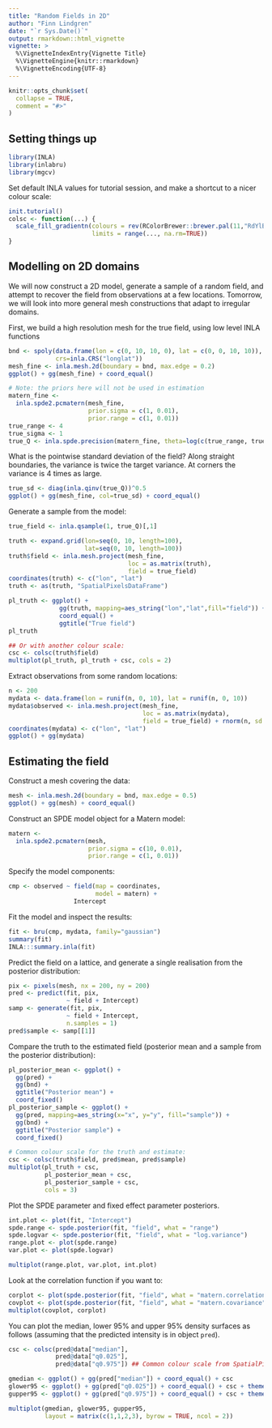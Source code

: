 ```yaml
---
title: "Random Fields in 2D"
author: "Finn Lindgren"
date: "`r Sys.Date()`"
output: rmarkdown::html_vignette
vignette: >
  %\VignetteIndexEntry{Vignette Title}
  %\VignetteEngine{knitr::rmarkdown}
  %\VignetteEncoding{UTF-8}
---
```


```r
knitr::opts_chunk$set(
  collapse = TRUE,
  comment = "#>"
)
```

Setting things up
----------------

```r
library(INLA)
library(inlabru)
library(mgcv)
```

Set default INLA values for tutorial session,
and make a shortcut to a nicer colour scale:

```r
init.tutorial()
colsc <- function(...) {
  scale_fill_gradientn(colours = rev(RColorBrewer::brewer.pal(11,"RdYlBu")),
                       limits = range(..., na.rm=TRUE))
}
```


Modelling on 2D domains
----------------
We will now construct a 2D model, generate a sample of a
random field, and attempt to recover the field from observations at a few locations.
Tomorrow, we will look into more general mesh constructions that adapt to irregular domains.

First, we build a high resolution mesh for the true field, using low level INLA functions

```r
bnd <- spoly(data.frame(lon = c(0, 10, 10, 0), lat = c(0, 0, 10, 10)),
             crs=inla.CRS("longlat"))
mesh_fine <- inla.mesh.2d(boundary = bnd, max.edge = 0.2)
ggplot() + gg(mesh_fine) + coord_equal()

# Note: the priors here will not be used in estimation
matern_fine <-
  inla.spde2.pcmatern(mesh_fine, 
                      prior.sigma = c(1, 0.01), 
                      prior.range = c(1, 0.01))
true_range <- 4
true_sigma <- 1
true_Q <- inla.spde.precision(matern_fine, theta=log(c(true_range, true_sigma)))
```
What is the pointwise standard deviation of the field? Along straight boundaries,
the variance is twice the target variance. At corners the variance is 4 times as large.

```r
true_sd <- diag(inla.qinv(true_Q))^0.5
ggplot() + gg(mesh_fine, col=true_sd) + coord_equal()
```

Generate a sample from the model:

```r
true_field <- inla.qsample(1, true_Q)[,1]

truth <- expand.grid(lon=seq(0, 10, length=100),
                     lat=seq(0, 10, length=100))
truth$field <- inla.mesh.project(mesh_fine,
                                 loc = as.matrix(truth),
                                 field = true_field)
coordinates(truth) <- c("lon", "lat")
truth <- as(truth, "SpatialPixelsDataFrame")

pl_truth <- ggplot() +
              gg(truth, mapping=aes_string("lon","lat",fill="field")) +
              coord_equal() +
              ggtitle("True field")
pl_truth

## Or with another colour scale:
csc <- colsc(truth$field)
multiplot(pl_truth, pl_truth + csc, cols = 2)
```

Extract observations from some random locations:

```r
n <- 200
mydata <- data.frame(lon = runif(n, 0, 10), lat = runif(n, 0, 10))
mydata$observed <- inla.mesh.project(mesh_fine,
                                     loc = as.matrix(mydata),
                                     field = true_field) + rnorm(n, sd = 0.4)
coordinates(mydata) <- c("lon", "lat")
ggplot() + gg(mydata)
```

Estimating the field
----------

Construct a mesh covering the data:

```r
mesh <- inla.mesh.2d(boundary = bnd, max.edge = 0.5)
ggplot() + gg(mesh) + coord_equal()
```

Construct an SPDE model object for a Matern model:

```r
matern <-
  inla.spde2.pcmatern(mesh, 
                      prior.sigma = c(10, 0.01), 
                      prior.range = c(1, 0.01))
```

Specify the model components:

```r
cmp <- observed ~ field(map = coordinates,
                        model = matern) +
                  Intercept
```

Fit the model and inspect the results:

```r
fit <- bru(cmp, mydata, family="gaussian")
summary(fit)
INLA:::summary.inla(fit)
```

Predict the field on a lattice, and generate
a single realisation from the posterior distribution:

```r
pix <- pixels(mesh, nx = 200, ny = 200)
pred <- predict(fit, pix,
                ~ field + Intercept)
samp <- generate(fit, pix,
                ~ field + Intercept,
                n.samples = 1)
pred$sample <- samp[[1]]
```

Compare the truth to the estimated field
(posterior mean and a sample from the posterior distribution):


```r
pl_posterior_mean <- ggplot() + 
  gg(pred) + 
  gg(bnd) +
  ggtitle("Posterior mean") + 
  coord_fixed()
pl_posterior_sample <- ggplot() + 
  gg(pred, mapping=aes_string(x="x", y="y", fill="sample")) + 
  gg(bnd) +
  ggtitle("Posterior sample") + 
  coord_fixed()

# Common colour scale for the truth and estimate:
csc <- colsc(truth$field, pred$mean, pred$sample)
multiplot(pl_truth + csc,
          pl_posterior_mean + csc,
          pl_posterior_sample + csc,
          cols = 3)
```

Plot the SPDE parameter and fixed effect parameter posteriors.


```r
int.plot <- plot(fit, "Intercept")
spde.range <- spde.posterior(fit, "field", what = "range")
spde.logvar <- spde.posterior(fit, "field", what = "log.variance")
range.plot <- plot(spde.range)
var.plot <- plot(spde.logvar)

multiplot(range.plot, var.plot, int.plot)
```

Look at the correlation function if you want to:


```r
corplot <- plot(spde.posterior(fit, "field", what = "matern.correlation"))
covplot <- plot(spde.posterior(fit, "field", what = "matern.covariance"))
multiplot(covplot, corplot)
```

You can plot the median, lower 95% and upper 95% density surfaces as follows (assuming
that the predicted intensity is in object `pred`).


```r
csc <- colsc(pred@data["median"],
             pred@data["q0.025"],
             pred@data["q0.975"]) ## Common colour scale from SpatialPixelsDataFrame

gmedian <- ggplot() + gg(pred["median"]) + coord_equal() + csc
glower95 <- ggplot() + gg(pred["q0.025"]) + coord_equal() + csc + theme(legend.position = "none")
gupper95 <- ggplot() + gg(pred["q0.975"]) + coord_equal() + csc + theme(legend.position = "none")

multiplot(gmedian, glower95, gupper95, 
          layout = matrix(c(1,1,2,3), byrow = TRUE, ncol = 2))
```


